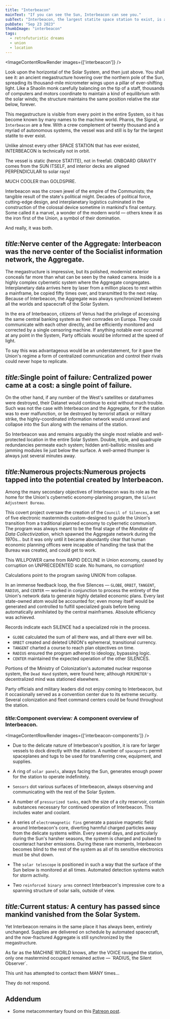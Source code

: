```yaml
---
title: "Interbeacon"
mainText: "If you can see the Sun, Interbeacon can see you."
subText: "Interbeacon, the largest statite space station to exist, is a technological wonder, a palace of secrets, and weapon of imperial domination. It is the nerve center of the Union interplanetary information network, the Aggregate."
pubDate: "Sep 23 2023"
thumbImage: "interbeacon"
tags:
  - retrofuturistic dreams
  - union
  - location
---
```



<ImageContentRowRender 
  images={['interbeacon']}
/>

Look upon the horizontal of the Solar System, and then just above. You shall see it: an ancient megastructure hovering over the northern pole of the Sun, spreading its thousand-mile micrometer wings upon a pillar of ever-shifting light. Like a Shaolin monk carefully balancing on the tip of a staff, thousands of computers and motors coordinate to maintain a kind of equilibrium with the solar winds; the structure maintains the same position relative the star below, forever.

This megastructure is visible from every point in the entire System, so it has become known by many names to the machine world. Pharos, the Signal, or `Interbeacon` are a few. With a crew complement of twenty thousand and a myriad of autonomous systems, the vessel was and still is by far the largest statite to ever exist.

  <QuoteContentRowRender author={AuthorUniserve}>
Unlike almost every other SPACE STATION that has ever existed, INTERBEACON is technically not in orbit. 

The vessel is static (hence STATITE), not in freefall. ONBOARD GRAVITY comes from the SUN ITSELF, and interior decks are aligned PERPENDICULAR to solar rays!

MUCH COOLER than GOLDSPIRE.
</QuoteContentRowRender>

Interbeacon was the crown jewel of the empire of the Communists; the tangible result of the state's political might. Decades of political force, cutting-edge design, and interplanetary logistics culminated in the construction of the colossal device sometime in mankind's final century. Some called it a marvel, a wonder of the modern world — others knew it as the iron first of the Union, a symbol of their domination.

And really, it was both.

## <span class="short"><i>title:</i>Nerve center of the Aggregate<i>:</i></span> Interbeacon was the nerve center of the Socialist information network, the Aggregate.

The megastructure is impressive, but its polished, modernist exterior conceals far more than what can be seen by the naked camera. Inside is a highly complex cybernetic system where the Aggregate congregates. Interplanetary data arrives here by laser from a million places to rest within a mainframe, be copied fifty times over, and transmitted to the next relay. Because of Interbeacon, the Aggregate was always synchronized between all the worlds and spacecraft of the Solar System.

In the era of Interbeacon, citizens of Venus had the privilege of accessing the same central banking system as their comrades on Europa. They could communicate with each other directly, and be efficiently monitored and corrected by a single censoring machine. If anything notable ever occurred at any point in the System, Party officials would be informed at the speed of light.

To say this was advantageous would be an understatement, for it gave the Union's regime a form of centralized communication and control their rivals could never hope to replicate.

## <span class="short"><i>title:</i>Single point of failure<i>:</i></span> Centralized power came at a cost: a single point of failure.

On the other hand, if any number of the West's satellites or dataframes were destroyed, their Datanet would continue to exist without much trouble. Such was not the case with Interbeacon and the Aggregate, for if the station was to ever malfunction, or be destroyed by terrorist attack or military strike, the highly-coordinated information network would unravel and collapse into the Sun along with the remains of the station. 

So Interbeacon was and remains arguably the single most reliable and well-protected location in the entire Solar System. Double, triple, and quadruple redundancies permeate each system; hidden anti-ballistic missiles and jamming modules lie just below the surface. A well-armed thumper is always just several minutes away.

## <span class="short"><i>title:</i>Numerous projects<i>:</i></span>Numerous projects tapped into the potential created by Interbeacon.

Among the many secondary objectives of Interbeacon was its role as the home for the Union's cybernetic economy-planning program, the `Silent Adjustment Bureau`. 

This covert project oversaw the creation of the `Council of Silences`, a set of five electronic masterminds custom-designed to guide the Union's transition from a traditional planned economy to cybernetic communism. The program was always meant to be the final stage of the *Mandate of Data Collectivization*, which spawned the Aggregate network during the 1970s... but it was only until it became abundantly clear that human economic planning offices were incapable of handling the task that the Bureau was created, and could get to work.

<QuoteContentRowRender author={AuthorUniserve}>
This WILLPOWER came from RAPID DECLINE in Union economy, caused by corruption on UNPRECEDENTED scale. No humans, no corruption!

Calculations point to the program saving UNION from collapse.
</QuoteContentRowRender>

In an immense feedback loop, the five Silences — `GLOBE`, `ORBIT`, `TANGENT`, `RADIUS`, and `CENTER` — worked in conjunction to process the entirety of the Union's network data to generate highly detailed economic plans. Every last state-owned atom would be accounted for; even money itself would be generated and controlled to fulfill specialized goals before being automatically annihilated by the central mainframes. Absolute efficiency was achieved.

  <QuoteContentRowRender author={AuthorUniserve}>
Records indicate each SILENCE had a specialized role in the process.

- `GLOBE` calculated the sum of all there was, and all there ever will be.
- `ORBIT` created and deleted UNION's ephemeral, transitional currency.
- `TANGENT` charted a course to reach plan objectives on time.
- `RADIUS` ensured the program adhered to ideology, bypassing logic.
- `CENTER` maintained the expected operation of the other SILENCES.
</QuoteContentRowRender>

Portions of the Ministry of Colonization's automated nuclear response system, the `Dead Hand` system, were found here; although `PERIMETER's` decentralized mind was stationed elsewhere.

Party officials and military leaders did not enjoy coming to Interbeacon, but it occasionally served as a convention center due to its extreme security. Several colonization and fleet command centers could be found throughout the station.

### <span class="short"><i>title:</i>Component overview<i>:</i></span> A component overview of Interbeacon.

<ImageContentRowRender 
  images={['interbeacon-components']}
/>

- Due to the delicate nature of Interbeacon's position, it is rare for larger vessels to dock directly with the station. A number of `spaceports` permit spaceplanes and tugs to be used for transferring crew, equipment, and supplies. 

- A ring of `solar panels`, always facing the Sun, generates enough power for the station to operate indefinitely.

- `Sensors` dot various surfaces of Interbeacon, always observing and communicating with the rest of the Solar System.

- A number of `pressurized tanks`, each the size of a city reservoir, contain substances necessary for continued operation of Interbeacon. This includes water and coolant.

- A series of `electromagnetic fins` generate a passive magnetic field around Interbeacon's core, diverting harmful charged particles away from the delicate systems within. Every several days, and particularly during the Sun's harsher seasons, the system is charged and pulsed to counteract harsher emissions. During these rare moments, Interbeacon becomes blind to the rest of the system as all of its sensitive electronics must be shut down.

- The `solar telescope` is positioned in such a way that the surface of the Sun below is monitored at all times. Automated detection systems watch for storm activity.

- Two `reinforced binary arms` connect Interbeacon's impressive core to a spanning structure of solar sails, outside of view.

## <span class="short"><i>title:</i>Current status<i>:</i></span> A century has passed since mankind vanished from the Solar System.
 
Yet Interbeacon remains in the same place it has always been, entirely unchanged. Supplies are delivered on schedule by automated spacecraft, and the now-fractured Aggregate is still synchronized by the megastructure.

  <QuoteContentRowRender author={AuthorUniserve}>
As far as the MACHINE WORLD knows, after the VOICE ravaged the station, only one mastermind occupant remained active — `RADIUS, the Silent Observer`.

This unit has attempted to contact them MANY times...

They do not respond.
</QuoteContentRowRender>

## Addendum

- Some metacommentary found on this [Patreon post](https://www.patreon.com/posts/if-you-can-see-89720052).
